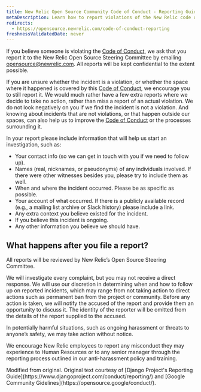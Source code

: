 ```yaml
---
title: New Relic Open Source Community Code of Conduct - Reporting Guide
metaDescription: Learn how to report violations of the New Relic code of conduct for open source community.
redirects:
  - https://opensource.newrelic.com/code-of-conduct-reporting
freshnessValidatedDate: never
---
```


If you believe someone is violating the [Code of Conduct](/docs/licenses/open-source/code-of-conduct), we ask that you report it to the New Relic Open Source Steering Committee by emailing opensource@newrelic.com. All reports will be kept confidential to the extent possible.

If you are unsure whether the incident is a violation, or whether the space where it happened is covered by this [Code of Conduct](/docs/licenses/open-source/code-of-conduct), we encourage you to still report it. We would much rather have a few extra reports where we decide to take no action, rather than miss a report of an actual violation. We do not look negatively on you if we find the incident is not a violation. And knowing about incidents that are not violations, or that happen outside our spaces, can also help us to improve the [Code of Conduct](/docs/licenses/open-source/code-of-conduct) or the processes surrounding it.

In your report please include information that will help us start an investigation, such as:

- Your contact info (so we can get in touch with you if we need to follow up).
- Names (real, nicknames, or pseudonyms) of any individuals involved. If there were other witnesses besides you, please try to include them as well.
- When and where the incident occurred. Please be as specific as possible.
- Your account of what occurred. If there is a publicly available record (e.g., a mailing list archive or Slack history) please include a link.
- Any extra context you believe existed for the incident.
- If you believe this incident is ongoing.
- Any other information you believe we should have.

## What happens after you file a report?
All reports will be reviewed by New Relic’s Open Source Steering Committee.

We will investigate every complaint, but you may not receive a direct response. We will use our discretion in determining when and how to follow up on reported incidents, which may range from not taking action to direct actions such as permanent ban from the project or community. Before any action is taken, we will notify the accused of the report and provide them an opportunity to discuss it. The identity of the reporter will be omitted from the details of the report supplied to the accused.

In potentially harmful situations, such as ongoing harassment or threats to anyone’s safety, we may take action without notice.

We encourage New Relic employees to report any misconduct they may experience to Human Resources or to any senior manager through the reporting process outlined in our anti-harassment policy and training.

<Callout variant="important">
    Modified from original. Original text courtesy of [Django Project's Reporting Guide](https://www.djangoproject.com/conduct/reporting/) and [Google Community Gidelines](https://opensource.google/conduct/).
</Callout>

